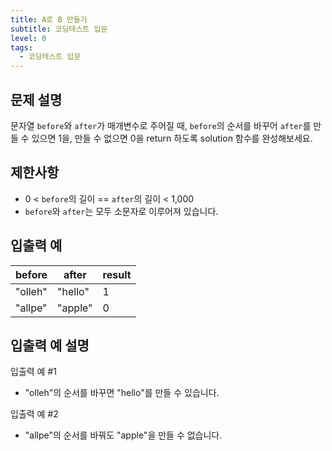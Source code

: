```yaml
---
title: A로 B 만들기
subtitle: 코딩테스트 입문
level: 0
tags:
  - 코딩테스트 입문
---
```


## 문제 설명

문자열 `before`와 `after`가 매개변수로 주어질 때, `before`의 순서를 바꾸어 `after`를 만들 수 있으면 1을, 만들 수 없으면 0을 return 하도록 solution 함수를 완성해보세요.

## 제한사항

- 0 < `before`의 길이 == `after`의 길이 < 1,000
- `before`와 `after`는 모두 소문자로 이루어져 있습니다.

## 입출력 예

| before  | after   | result |
| ------- | ------- | ------ |
| "olleh" | "hello" | 1      |
| "allpe" | "apple" | 0      |

## 입출력 예 설명

입출력 예 #1

- "olleh"의 순서를 바꾸면 "hello"를 만들 수 있습니다.

입출력 예 #2

- "allpe"의 순서를 바꿔도 "apple"을 만들 수 없습니다.
